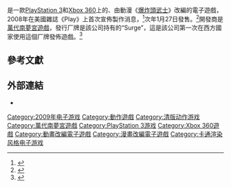 {{expand|time=2015-03-04T18:20:28+00:00}}
{{NoteTA
| G1=Games
}}
{{Infobox VG
| title= 爆炸頭武士
| english = Afro Samurai
| image= File:Afro Samurai (video game) cover.jpg
| caption=
| developer=[[萬代南夢宮遊戲|萬代南夢宮遊戲]]
| publisher= {{vgr|WW|Surge}}
| platforms=[[PlayStation_3|PlayStation 3]]、[[Xbox_360|Xbox 360]]
| release={{vgr|NA|2009年1月27日|EU|2009年3月27日}}
| genre=[[動作遊戲|动作]]<ref>{{cite web|url=http://www.gamepro.com/games/xbox360/141951/afro-samurai/|title=''Afro Samurai'' Page|publisher=[[GamePro|GamePro]]|accessdate=2008-10-06|archiveurl=https://web.archive.org/web/20081011211902/http://www.gamepro.com/games/xbox360/141951/afro-samurai/|archivedate=2008-10-11|deadurl=yes}}</ref>、[[砍殺遊戲|砍殺遊戲]]
| modes=[[單人電子遊戲|單人]]
| composer=[[RZA|RZA]]
}}

{{vgname|爆炸頭武士|en=Afro Samurai}}是一款[[PlayStation_3|PlayStation 3]]和[[Xbox_360|Xbox 360]]上的、由動漫《[[爆炸頭武士|爆炸頭武士]]》改編的電子遊戲，2008年在美國雜誌《Play》上首次宣佈製作消息，<ref>{{cite web| url=http://www.xbox360fanboy.com/2008/02/19/latest-anime-game-afro-samurai/| title=Latest Anime Game: Afro Samurai| publisher=Xbox 360 Fanboy| date=2008-02-19| accessdate=2008-02-20| archiveurl=https://web.archive.org/web/20080221121404/http://www.xbox360fanboy.com/2008/02/19/latest-anime-game-afro-samurai/| archivedate=2008年2月21日| deadurl=yes}}</ref>次年1月27日發售。<ref name="Gamespot">{{cite web|url=http://www.gamespot.com/news/6195088.html|title= Afro Samurai Stalls to January 27 |date=2008-07-28|accessdate=2008-07-28|publisher=Gamespot}}</ref>開發商是[[萬代南夢宮遊戲|萬代南夢宮遊戲]]，發行厂牌是該公司持有的“Surge”，這是該公司第一次在西方國家使用這個厂牌發佈遊戲。<ref>{{cite web| title=IGN: Afro Samurai by Namco Bandai| publisher=IGN| url=http://xbox360.ign.com/objects/944/944273.html| date=| accessdate=2008-06-30| archiveurl=https://web.archive.org/web/20080517114807/http://xbox360.ign.com/objects/944/944273.html| archivedate=2008年5月17日| deadurl=no}}</ref>

== 參考文獻 ==
{{reflist}}

== 外部連結 ==

* {{Official website|http://www.bloodisbeautiful.com/}}

{{DEFAULTSORT:Afro Samurai}}
[[Category:2009年电子游戏|Category:2009年电子游戏]]
[[Category:動作遊戲|Category:動作遊戲]]
[[Category:清版动作游戏|Category:清版动作游戏]]
[[Category:萬代南夢宮遊戲|Category:萬代南夢宮遊戲]]
[[Category:PlayStation_3游戏|Category:PlayStation 3游戏]]
[[Category:Xbox_360遊戲|Category:Xbox 360遊戲]]
[[Category:動畫改編電子遊戲|Category:動畫改編電子遊戲]]
[[Category:漫畫改編電子遊戲|Category:漫畫改編電子遊戲]]
[[Category:卡通渲染风格电子游戏|Category:卡通渲染风格电子游戏]]

{{action-videogame-stub}}
{{BandaiNamco-stub}}